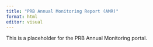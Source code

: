 ```yaml
---
title: "PRB Annual Monitoring Report (AMR)"
format: html
editor: visual
---
```


This is a placeholder for the PRB Annual Monitoring portal.